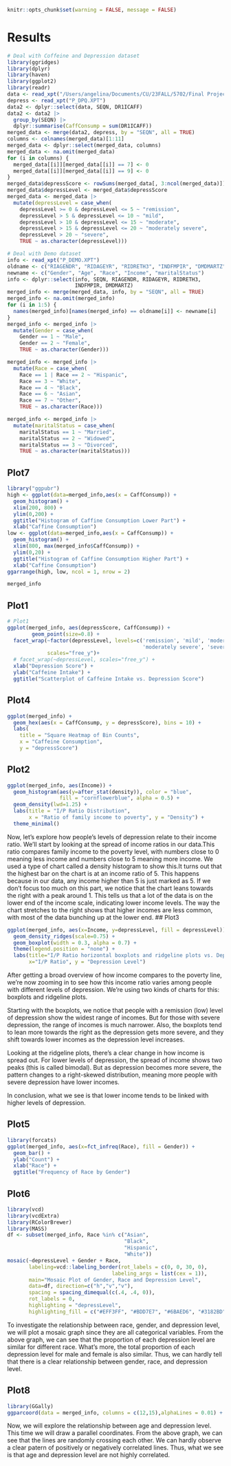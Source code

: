 ```r
knitr::opts_chunk$set(warning = FALSE, message = FALSE) 
```
# Results
```r
# Deal with Coffeine and Depression dataset
library(ggridges)
library(dplyr)
library(haven)
library(ggplot2)
library(readr)
data <- read_xpt("/Users/angelina/Documents/CU/23FALL/5702/Final Project/P_DR1IFF.XPT")
depress <- read_xpt("P_DPQ.XPT")
data2 <- dplyr::select(data, SEQN, DR1ICAFF)
data2 <- data2 |>
  group_by(SEQN) |>
  dplyr::summarise(CaffConsump = sum(DR1ICAFF))
merged_data <- merge(data2, depress, by = "SEQN", all = TRUE)
columns <- colnames(merged_data)[1:11]
merged_data <- dplyr::select(merged_data, columns)
merged_data <- na.omit(merged_data)
for (i in columns) {
  merged_data[[i]][merged_data[[i]] == 7] <- 0
  merged_data[[i]][merged_data[[i]] == 9] <- 0
}
merged_data$depressScore <- rowSums(merged_data[, 3:ncol(merged_data)])
merged_data$depressLevel <- merged_data$depressScore
merged_data <- merged_data |>
  mutate(depressLevel = case_when(
    depressLevel >= 0 & depressLevel <= 5 ~ "remission",
    depressLevel > 5 & depressLevel <= 10 ~ "mild",
    depressLevel > 10 & depressLevel <= 15 ~ "moderate",
    depressLevel > 15 & depressLevel <= 20 ~ "moderately severe",
    depressLevel > 20 ~ "severe",
    TRUE ~ as.character(depressLevel)))
```

```r
# Deal with Demo dataset
info <- read_xpt("P_DEMO.XPT")
oldname <- c("RIAGENDR", "RIDAGEYR", "RIDRETH3", "INDFMPIR", "DMDMARTZ")
newname <- c("Gender", "Age", "Race", "Income", "maritalStatus")
info <- dplyr::select(info, SEQN, RIAGENDR, RIDAGEYR, RIDRETH3,
                      INDFMPIR, DMDMARTZ)
merged_info <- merge(merged_data, info, by = "SEQN", all = TRUE)
merged_info <- na.omit(merged_info)
for (i in 1:5) {
  names(merged_info)[names(merged_info) == oldname[i]] <- newname[i]
}
merged_info <- merged_info |>
  mutate(Gender = case_when(
    Gender == 1 ~ "Male",
    Gender == 2 ~ "Female",
    TRUE ~ as.character(Gender)))

merged_info <- merged_info |>
  mutate(Race = case_when(
    Race == 1 | Race == 2 ~ "Hispanic",
    Race == 3 ~ "White",
    Race == 4 ~ "Black",
    Race == 6 ~ "Asian",
    Race == 7 ~ "Other",
    TRUE ~ as.character(Race)))

merged_info <- merged_info |>
  mutate(maritalStatus = case_when(
    maritalStatus == 1 ~ "Married",
    maritalStatus == 2 ~ "Widowed",
    maritalStatus == 3 ~ "Divorced",
    TRUE ~ as.character(maritalStatus)))
```

## Plot7
```r
library("ggpubr")
high <- ggplot(data=merged_info,aes(x = CaffConsump)) +
  geom_histogram() +
  xlim(200, 800) +
  ylim(0,200) +
  ggtitle("Histogram of Caffine Consumption Lower Part") +
  xlab("Caffine Consumption")
low <- ggplot(data=merged_info,aes(x = CaffConsump)) +
  geom_histogram() +
  xlim(800, max(merged_info$CaffConsump)) +
  ylim(0,20) +
  ggtitle("Histogram of Caffine Consumption Higher Part") +
  xlab("Caffine Consumption")
ggarrange(high, low, ncol = 1, nrow = 2)
```

```r
merged_info
```

## Plot1
```r
# Plot1
ggplot(merged_info, aes(depressScore, CaffConsump)) +
        geom_point(size=0.8) +
  facet_wrap(~factor(depressLevel, levels=c('remission', 'mild', 'moderate',
                                            'moderately severe', 'severe')),
             scales="free_y")+
  # facet_wrap(~depressLevel, scales="free_y") +
  xlab("Depression Score") +
  ylab("Caffeine Intake") +
  ggtitle("Scatterplot of Caffeine Intake vs. Depression Score")
```
## Plot4
```r
ggplot(merged_info) +
  geom_hex(aes(x = CaffConsump, y = depressScore), bins = 10) +
  labs(
    title = "Square Heatmap of Bin Counts",
    x = "Caffeine Consumption",
    y = "depressScore")
```

## Plot2
```r
ggplot(merged_info, aes(Income)) +
  geom_histogram(aes(y=after_stat(density)), color = "blue", 
                 fill = "cornflowerblue", alpha = 0.5) +
  geom_density(lwd=1.25) +
  labs(title = "I/P Ratio Distribution",
       x = "Ratio of family income to poverty", y = "Density") +
  theme_minimal()
```
Now, let's explore how people's levels of depression relate to their income ratio. We'll start by looking at the spread of income ratios in our data.This ratio compares family income to the poverty level, with numbers close to 0 meaning less income and numbers close to 5 meaning more income. We used a type of chart called a density histogram to show this.It turns out that the highest bar on the chart is at an income ratio of 5. This happens because in our data, any income higher than 5 is just marked as 5. If we don't focus too much on this part, we notice that the chart leans towards the right with a peak around 1. This tells us that a lot of the data is on the lower end of the income scale, indicating lower income levels. The way the chart stretches to the right shows that higher incomes are less common, with most of the data bunching up at the lower end. 
## Plot3
```r
ggplot(merged_info, aes(x=Income, y=depressLevel, fill = depressLevel)) + 
  geom_density_ridges(scale=0.75) +
  geom_boxplot(width = 0.3, alpha = 0.7) +
  theme(legend.position = "none") +
  labs(title="I/P Ratio horizontal boxplots and ridgeline plots vs. Depression Level",
       x="I/P Ratio", y = "Depression Level")
```
After getting a broad overview of how income compares to the poverty line, we're now zooming in to see how this income ratio varies among people with different levels of depression. We're using two kinds of charts for this: boxplots and ridgeline plots. 

Starting with the boxplots, we notice that people with a remission (low) level of depression show the widest range of incomes. But for those with severe depression, the range of incomes is much narrower. Also, the boxplots tend to lean more towards the right as the depression gets more severe, and they shift towards lower incomes as the depression level increases.

Looking at the ridgeline plots, there's a clear change in how income is spread out. For lower levels of depression, the spread of income shows two peaks (this is called bimodal). But as depression becomes more severe, the pattern changes to a right-skewed distribution, meaning more people with severe depression have lower incomes.

In conclusion, what we see is that lower income tends to be linked with higher levels of depression.

## Plot5
```r
library(forcats)
ggplot(merged_info, aes(x=fct_infreq(Race), fill = Gender)) + 
  geom_bar() +
  ylab("Count") +
  xlab("Race") +
  ggtitle("Frequency of Race by Gender")
```
## Plot6
```r
library(vcd)
library(vcdExtra)
library(RColorBrewer)
library(MASS)
df <- subset(merged_info, Race %in% c("Asian", 
                                      "Black",
                                      "Hispanic",
                                      "White"))
mosaic(~depressLevel + Gender + Race,
       labeling=vcd::labeling_border(rot_labels = c(0, 0, 30, 0),
                                  labeling_args = list(cex = 1)),
       main="Mosaic Plot of Gender, Race and Depression Level",
       data=df, direction=c("h","v","v"),
       spacing = spacing_dimequal(c(.4, .4, 0)),
       rot_labels = 0,
       highlighting = "depressLevel",
       highlighting_fill = c("#EFF3FF", "#BDD7E7", "#6BAED6", "#3182BD", "#08519C"))
```
To investigate the relationship between race, gender, and depression level, we will plot a mosaic graph since they are all categorical variables. From the above graph, we can see that the proportion of each depression level are similar for different race. What's more, the total proportion of each depression level for male and female is also similar. Thus, we can hardly tell that there is a clear relationship between gender, race, and depression level.

## Plot8
```r
library(GGally)
ggparcoord(data = merged_info, columns = c(12,15),alphaLines = 0.01) + ggtitle('Parallel Coordinates Plot')
```
Now, we will explore the relationship between age and depression level. This time we will draw a parallel coordinates. From the above graph, we can see that the lines are randomly crossing each other. We can hardly observe a clear patern of positively or negatively correlated lines. Thus, what we see is that age and depression level are not highly correlated. 
